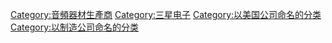 [[Category:音頻器材生產商|Category:音頻器材生產商]]
[[Category:三星电子|Category:三星电子]]
[[Category:以美国公司命名的分类|Category:以美国公司命名的分类]]
[[Category:以制造公司命名的分类|Category:以制造公司命名的分类]]